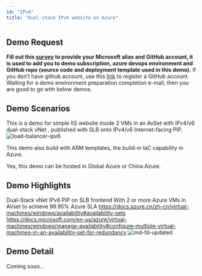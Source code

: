 ```yaml
---
id: "IPv6"
title: "Dual-stack IPv6 website on Azure"
---
```



## Demo Request
**Fill out this [survey](https://forms.office.com/Pages/DesignPage.aspx#FormId=v4j5cvGGr0GRqy180BHbR2TLimZclS5AtMUGZWZi-PZUNUlWOTE1VjQxQjJYUUlJNVdaQTBRQ1AxSi4u) to provide your Microsoft alias and GitHub account, it is used to add you to demo subscription, azure devops environment and GitHub repo (source code and deployment template used in this demo).** If you don’t have github account, use this [link](https://github.com/join?source=login/) to register a GitHub account.
Waiting for a demo environment preparation completion e-mail, then you are good to go with below demos.

## Demo Scenarios
This is a demo for simple IIS website inside 2 VMs in an AvSet with IPv4/v6 dual-stack vNet , published with SLB onto IPv4/v6 Internet-facing PIP.   
![load-balancer-ipv6](https://docs.azure.cn/zh-cn/load-balancer/media/load-balancer-ipv6-overview/load-balancer-ipv6.png)

This demo also build with ARM templates, the build-in IaC capability in Azure.

Yes, this demo can be hosted in Global Azure or China Azure.

## Demo Highlights
Dual-Stack vNet
IPv6 PIP on SLB frontend
With 2 or more Azure VMs in AVset to achieve 99.95% Azure SLA
https://docs.azure.cn/zh-cn/virtual-machines/windows/availability#availability-sets
https://docs.microsoft.com/en-us/azure/virtual-machines/windows/manage-availability#configure-multiple-virtual-machines-in-an-availability-set-for-redundancy
![md-fd-updated](https://docs.microsoft.com/en-us/azure/includes/media/virtual-machines-common-manage-availability/md-fd-updated.png)

## Demo Detail
Coming soon...

